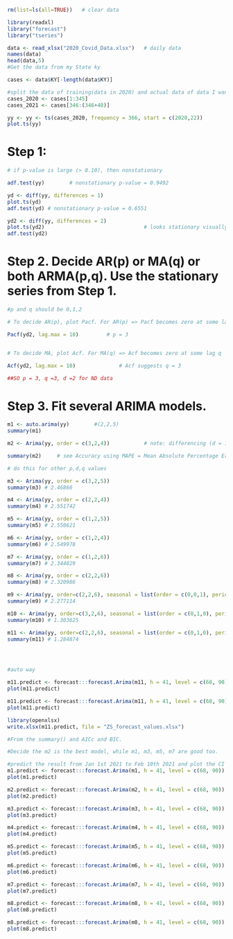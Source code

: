 

```{r}
rm(list=ls(all=TRUE)) 	# clear data

library(readxl)
library("forecast")
library("tseries")

data <- read_xlsx("2020_Covid_Data.xlsx") 	# daily data
names(data)
head(data,5)
#Get the data from my State ky

cases <- data$KY[-length(data$KY)]

#split the data of training(data in 2020) and actual data of data I want to test (Jan.1.2021 to Feb.10.2021)
cases_2020 <- cases[1:345]
cases_2021 <- cases[346:(346+40)]

yy <- yy <- ts(cases_2020, frequency = 366, start = c(2020,22))	
plot.ts(yy)							

```

# Step 1: 
```{r}
# if p-value is large (> 0.10), then nonstationary

adf.test(yy)		# nonstationary p-value = 0.9492

yd <- diff(yy, differences = 1)	
plot.ts(yd)								
adf.test(yd) # nonstationary p-value = 0.6551

yd2 <- diff(yy, differences = 2)			
plot.ts(yd2)								# looks stationary visually, p-value = 0.01
adf.test(yd2)

```

# Step 2. Decide AR(p) or MA(q) or both ARMA(p,q). Use the stationary series from Step 1. 
```{r}

#p and q should be 0,1,2

# To decide AR(p), plot Pacf. For AR(p) => Pacf becomes zero at some lag p

Pacf(yd2, lag.max = 10)			# p = 3


# To decide MA, plot Acf. For MA(q) => Acf becomes zero at some lag q

Acf(yd2, lag.max = 10)				# Acf suggests q = 3

##SO p = 3, q =3, d =2 for ND data
```

# Step 3. Fit several ARIMA models. 	
```{r}

m1 <- auto.arima(yy)		#(2,2,5)
summary(m1)

m2 <- Arima(yy, order = c(3,2,4))			# note: differencing (d = 1) is specified in the "order"; so fit the original yy series (yy, not yd)

summary(m2)		# see Accuracy using MAPE = Mean Absolute Percentage Error  MAPE: 2.499652, bic: 5235.34

# do this for other p,d,q values

m3 <- Arima(yy, order = c(3,2,5))	
summary(m3) # 2.46866   

m4 <- Arima(yy, order = c(2,2,4))	
summary(m4) # 2.551742   

m5 <- Arima(yy, order = c(1,2,5))	
summary(m5) # 2.550621  

m6 <- Arima(yy, order = c(1,2,4))	
summary(m6) # 2.549978   

m7 <- Arima(yy, order = c(1,2,6))	
summary(m7) # 2.344829 

m8 <- Arima(yy, order = c(2,2,6))	
summary(m8) # 2.320986    

m9 <- Arima(yy, order=c(2,2,6), seasonal = list(order = c(0,0,1), period = 52))
summary(m9) # 2.277114  

m10 <- Arima(yy, order=c(3,2,6), seasonal = list(order = c(0,1,0), period = 52))
summary(m10) # 1.303625     

m11 <- Arima(yy, order=c(2,2,6), seasonal = list(order = c(0,1,0), period = 52))
summary(m11) # 1.284874        




#auto way

```

```{r}

m11.predict <- forecast:::forecast.Arima(m11, h = 41, level = c(68, 90))
plot(m11.predict)

```


```{r}

m11.predict <- forecast:::forecast.Arima(m11, h = 41, level = c(68, 90))
plot(m11.predict)

library(openxlsx)
write.xlsx(m11.predict, file = "ZS_forecast_values.xlsx")
```


```{r}
#From the summary() and AICc and BIC.

#Decide the m2 is the best model, while m1, m3, m5, m7 are good too.

#predict the result from Jan 1st 2021 to Feb 10th 2021 and plot the CI
m1.predict <- forecast:::forecast.Arima(m1, h = 41, level = c(68, 90))
plot(m1.predict)

m2.predict <- forecast:::forecast.Arima(m2, h = 41, level = c(68, 90))
plot(m2.predict)

m3.predict <- forecast:::forecast.Arima(m3, h = 41, level = c(68, 90))
plot(m3.predict)

m4.predict <- forecast:::forecast.Arima(m4, h = 41, level = c(68, 90))
plot(m4.predict)

m5.predict <- forecast:::forecast.Arima(m5, h = 41, level = c(68, 90))
plot(m5.predict)

m6.predict <- forecast:::forecast.Arima(m6, h = 41, level = c(68, 90))
plot(m6.predict)

m7.predict <- forecast:::forecast.Arima(m7, h = 41, level = c(68, 90))
plot(m7.predict)

m8.predict <- forecast:::forecast.Arima(m8, h = 41, level = c(68, 90))
plot(m8.predict)

m8.predict <- forecast:::forecast.Arima(m8, h = 41, level = c(68, 90))
plot(m8.predict)


```

